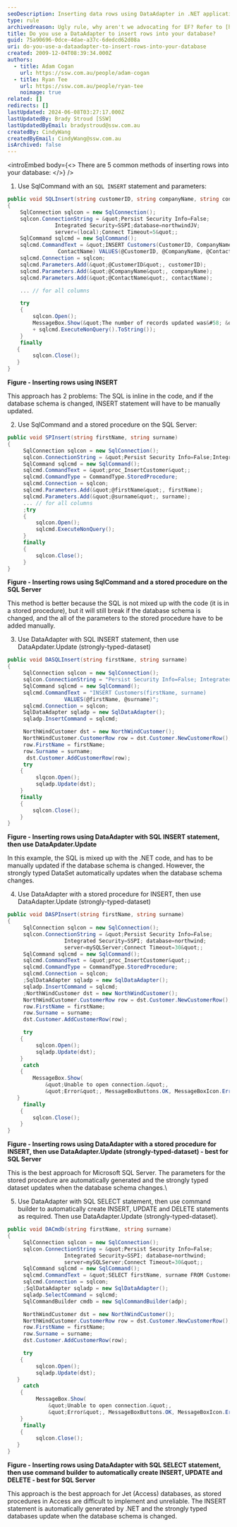 ```yaml
---
seoDescription: Inserting data rows using DataAdapter in .NET applications with SQL Server, Access, or other databases.
type: rule
archivedreason: Ugly rule, why aren't we advocating for EF? Refer to [https://www.ssw.com.au/rules/why-to-use-entity-framework](/rules/why-to-use-entity-framework)
title: Do you use a DataAdapter to insert rows into your database?
guid: 75a90696-0dce-4dae-a37c-6dedcd62d08a
uri: do-you-use-a-dataadapter-to-insert-rows-into-your-database
created: 2009-12-04T08:39:34.000Z
authors:
  - title: Adam Cogan
    url: https://ssw.com.au/people/adam-cogan
  - title: Ryan Tee
    url: https://ssw.com.au/people/ryan-tee
    noimage: true
related: []
redirects: []
lastUpdated: 2024-06-08T03:27:17.000Z
lastUpdatedBy: Brady Stroud [SSW]
lastUpdatedByEmail: bradystroud@ssw.com.au
createdBy: CindyWang
createdByEmail: CindyWang@ssw.com.au
isArchived: false
---
```


<introEmbed
  body={<>
There are 5 common methods of inserting rows into your database:
  </>}
/>
1. Use SqlCommand with an `SQL INSERT` statement and parameters:

```cs
public void SQLInsert(string customerID, string companyName, string contactName)
{
    SqlConnection sqlcon = new SqlConnection();
    sqlcon.ConnectionString = &quot;Persist Security Info=False;
               Integrated Security=SSPI;database=northwindJV;
               server=(local);Connect Timeout=5&quot;;
    SqlCommand sqlcmd = new SqlCommand();
    sqlcmd.CommandText = &quot;INSERT Customers(CustomerID, CompanyName,
                ContactName) VALUES(@CustomerID, @CompanyName, @ContactName)&quot;;
    sqlcmd.Connection = sqlcon;
    sqlcmd.Parameters.Add(&quot;@CustomerID&quot;, customerID);
    sqlcmd.Parameters.Add(&quot;@CompanyName&quot;, companyName);
    sqlcmd.Parameters.Add(&quot;@ContactName&quot;, contactName);

    ... // for all columns

    try
    {
        sqlcon.Open();
        MessageBox.Show(&quot;The number of records updated was&#58; &quot;
        + sqlcmd.ExecuteNonQuery().ToString());
    }
    finally
   {
        sqlcon.Close();
   }
}
```

**Figure - Inserting rows using INSERT**

This approach has 2 problems: The SQL is inline in the code, and if the database schema is changed, INSERT statement will have to be manually updated.

2. Use SqlCommand and a stored procedure on the SQL Server:

```cs
public void SPInsert(string firstName, string surname)
{
     SqlConnection sqlcon = new SqlConnection();
     sqlcon.ConnectionString = &quot;Persist Security Info=False;Integrated Security=SSPI; database=northwind;server=mySQLServer;Connect Timeout=30&quot;;
     SqlCommand sqlcmd = new SqlCommand();
     sqlcmd.CommandText = &quot;proc_InsertCustomer&quot;;
     sqlcmd.CommandType = CommandType.StoredProcedure;
     sqlcmd.Connection = sqlcon;
     sqlcmd.Parameters.Add(&quot;@firstName&quot;, firstName);
     sqlcmd.Parameters.Add(&quot;@surname&quot;, surname);
     ... // for all columns
     ;try
     {
         sqlcon.Open();
         sqlcmd.ExecuteNonQuery();
     }
     finally
     {
         sqlcon.Close();
     }
}
```

**Figure - Inserting rows using SqlCommand and a stored procedure on the SQL Server**

This method is better because the SQL is not mixed up with the code (it is in a stored procedure), but it will still break if the database schema is changed, and the all of the parameters to the stored procedure have to be added manually.

3. Use DataAdapter with SQL INSERT statement, then use DataApdater.Update (strongly-typed-dataset)

```cs
public void DASQLInsert(string firstName, string surname)
{
     SqlConnection sqlcon = new SqlConnection();
     sqlcon.ConnectionString = "Persist Security Info=False; Integrated Security=SSPI; database=northwind; server=mySQLServer;Connect Timeout=30";
     SqlCommand sqlcmd = new SqlCommand();
     sqlcmd.CommandText = "INSERT Customers(firstName, surname)
                  VALUES(@firstName, @surname)";
     sqlcmd.Connection = sqlcon;
     SqlDataAdapter sqladp = new SqlDataAdapter();
     sqladp.InsertCommand = sqlcmd;

     NorthWindCustomer dst = new NorthWindCustomer();
     NorthWindCustomer.CustomerRow row = dst.Customer.NewCustomerRow();
     row.FirstName = firstName;
     row.Surname = surname;
      dst.Customer.AddCustomerRow(row);
     try
    {
         slqcon.Open();
         sqladp.Update(dst);
    }
    finally
    {
        sqlcon.Close();
    }
}
```

**Figure - Inserting rows using DataAdapter with SQL INSERT statement, then use DataApdater.Update**

In this example, the SQL is mixed up with the .NET code, and has to be manually updated if the database schema is changed. However, the strongly typed DataSet automatically updates when the database schema changes.

4. Use DataAdapter with a stored procedure for INSERT, then use DataAdapter.Update (strongly-typed-dataset)

```cs
public void DASPInsert(string firstName, string surname)
{
     SqlConnection sqlcon = new SqlConnection();
     sqlcon.ConnectionString = &quot;Persist Security Info=False;
                  Integrated Security=SSPI; database=northwind;
                  server=mySQLServer;Connect Timeout=30&quot;;
     SqlCommand sqlcmd = new SqlCommand();
     sqlcmd.CommandText = &quot;proc_InsertCustomer&quot;;
     sqlcmd.CommandType = CommandType.StoredProcedure;
     sqlcmd.Connection = sqlcon;
     ;SqlDataAdapter sqladp = new SqlDataAdapter();
     sqladp.InsertCommand = sqlcmd;
     ;NorthWindCustomer dst = new NorthWindCustomer();
     NorthWindCustomer.CustomerRow row = dst.Customer.NewCustomerRow();
     row.FirstName = firstName;
     row.Surname = surname;
     dst.Customer.AddCustomerRow(row);

     try
    {
         sqlcon.Open();
         sqladp.Update(dst);
    }
     catch
    {
        MessageBox.Show(
            &quot;Unable to open connection.&quot;,
            &quot;Error&quot;, MessageBoxButtons.OK, MessageBoxIcon.Error);
   }
     finally
    {
        sqlcon.Close();
    }
}
```

**Figure - Inserting rows using DataAdapter with a stored procedure for INSERT, then use DataAdapter.Update (strongly-typed-dataset) - best for SQL Server**

This is the best approach for Microsoft SQL Server. The parameters for the stored procedure are automatically generated and the strongly typed dataset updates when the database schema changes.\

5. Use DataAdapter with SQL SELECT statement, then use command builder to automatically create INSERT, UPDATE and DELETE statements as required. Then use DataAdapter.Update (strongly-typed-dataset).

```cs
public void DACmdb(string firstName, string surname)
{
     SqlConnection sqlcon = new SqlConnection();
     sqlcon.ConnectionString = &quot;Persist Security Info=False;
                  Integrated Security=SSPI; database=northwind;
                  server=mySQLServer;Connect Timeout=30&quot;;
     SqlCommand sqlcmd = new SqlCommand();
     sqlcmd.CommandText = &quot;SELECT firstName, surname FROM Customers&quot;;
     sqlcmd.Connection = sqlcon;
     ;SqlDataAdapter sqladp = new SqlDataAdapter();
     sqladp.SelectCommand = sqlcmd;
     SqlCommandBuilder cmdb = new SqlCommandBuilder(adp);

     NorthWindCustomer dst = new NorthWindCustomer();
     NorthWindCustomer.CustomerRow row = dst.Customer.NewCustomerRow();
     row.FirstName = firstName;
     row.Surname = surname;
     dst.Customer.AddCustomerRow(row);

     try
    {
         sqlcon.Open();
         sqladp.Update(dst);
   }
     catch
    {
         MessageBox.Show(
             &quot;Unable to open connection.&quot;,
             &quot;Error&quot;, MessageBoxButtons.OK, MessageBoxIcon.Error);
    }
     finally
    {
         sqlcon.Close();
   }
}
```

**Figure - Inserting rows using DataAdapter with SQL SELECT statement, then use command builder to automatically create INSERT, UPDATE and DELETE - best for SQL Server**

This approach is the best approach for Jet (Access) databases, as stored procedures in Access are difficult to implement and unreliable. The INSERT statement is automatically generated by .NET and the strongly typed databases update when the database schema is changed.
